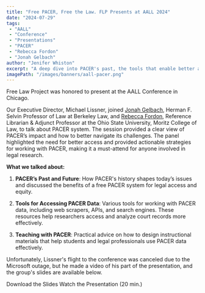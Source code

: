 ```yaml
---
title: "Free PACER, Free the Law. FLP Presents at AALL 2024"
date: "2024-07-29"
tags:
 - "AALL"
 - "Conference"
 - "Presentations"
 - "PACER"
 - "Rebecca Fordon"
 - "Jonah Gelbach"
author: "Jenifer Whiston"
excerpt: "A deep dive into PACER's past, the tools that enable better access, and the future of PACER."
imagePath: "/images/banners/aall-pacer.png"
---
```


<p className="lead">Free Law Project was honored to present at the AALL Conference in Chicago.</p>

Our Executive Director, Michael Lissner, joined [Jonah Gelbach][j], Herman F. Selvin Professor of Law at Berkeley Law, and [Rebecca Fordon][r], Reference Librarian &amp; Adjunct Professor at the Ohio State University, Moritz College of Law, to talk about PACER system. The session provided a clear view of PACER’s impact and how to better navigate its challenges. The panel highlighted the need for better access and provided actionable strategies for working with PACER, making it a must-attend for anyone involved in legal research.

[j]: https://www.law.berkeley.edu/our-faculty/faculty-profiles/jonah-gelbach/
[r]: https://moritzlaw.osu.edu/rebecca-fordon

**What we talked about:**

1. **PACER’s Past and Future**: How PACER's history shapes today’s issues and discussed the benefits of a free PACER system for legal access and equity. 

2. **Tools for Accessing PACER Data**: Various tools for working with PACER data, including web scrapers, APIs, and search engines. These resources help researchers access and analyze court records more effectively.  

4. **Teaching with PACER**: Practical advice on how to design instructional materials that help students and legal professionals use PACER data effectively. 

Unfortunately, Lissner's flight to the conference was canceled due to the Microsoft outage, but he made a video of his part of the presentation, and the group's slides are available below.

<p className="text-center">
  <PurpleButton noRouting={true} href="/pdf/2024-aall-pacer-presentation.pdf" size="lg">Download the Slides</PurpleButton>
  <PurpleButton href="https://youtu.be/PPriTbhvwr4" size="lg">Watch the Presentation (20 min.)</PurpleButton>
</p>